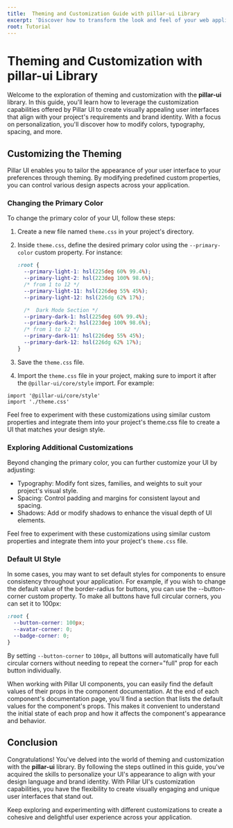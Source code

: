 ```yaml
---
title:  Theming and Customization Guide with pillar-ui Library
excerpt: 'Discover how to transform the look and feel of your web application using the pillar-ui library's robust theming and customization features. This guide empowers you to create personalized user interfaces by modifying colors, typography, spacing, and more. Explore the world of design flexibility with Pillar UI's versatile theming capabilities.'
root: Tutorial
---
```


# Theming and Customization with pillar-ui Library

Welcome to the exploration of theming and customization with the **pillar-ui** library. In this guide, you'll learn how to leverage the customization capabilities offered by Pillar UI to create visually appealing user interfaces that align with your project's requirements and brand identity. With a focus on personalization, you'll discover how to modify colors, typography, spacing, and more.

## Customizing the Theming

Pillar UI enables you to tailor the appearance of your user interface to your preferences through theming. By modifying predefined custom properties, you can control various design aspects across your application.

### Changing the Primary Color

To change the primary color of your UI, follow these steps:

1. Create a new file named `theme.css` in your project's directory.

2. Inside `theme.css`, define the desired primary color using the `--primary-color` custom property. For instance:

   ```css title="theme.css"
   :root {
     --primary-light-1: hsl(225deg 60% 99.4%);
     --primary-light-2: hsl(223deg 100% 98.6%);
     /* from 1 to 12 */
     --primary-light-11: hsl(226deg 55% 45%);
     --primary-light-12: hsl(226dg 62% 17%);

     /*  Dark Mode Section */
     --primary-dark-1: hsl(225deg 60% 99.4%);
     --primary-dark-2: hsl(223deg 100% 98.6%);
     /* from 1 to 12 */
     --primary-dark-11: hsl(226deg 55% 45%);
     --primary-dark-12: hsl(226dg 62% 17%);
   }
   ```

3. Save the `theme.css` file.

4. Import the `theme.css` file in your project, making sure to import it after the `@pillar-ui/core/style` import. For example:

```tsx title='_App.tsx'
import '@pillar-ui/core/style'
import './theme.css'
```

Feel free to experiment with these customizations using similar custom properties and integrate them into your project's theme.css file to create a UI that matches your design style.

### Exploring Additional Customizations

Beyond changing the primary color, you can further customize your UI by adjusting:

- Typography: Modify font sizes, families, and weights to suit your project's visual style.
- Spacing: Control padding and margins for consistent layout and spacing.
- Shadows: Add or modify shadows to enhance the visual depth of UI elements.

Feel free to experiment with these customizations using similar custom properties and integrate them into your project's `theme.css` file.

### Default UI Style

In some cases, you may want to set default styles for components to ensure consistency throughout your application. For example, if you wish to change the default value of the border-radius for buttons, you can use the --button-corner custom property. To make all buttons have full circular corners, you can set it to 100px:

```css
:root {
  --button-corner: 100px;
  --avatar-corner: 0;
  --badge-corner: 0;
}
```

By setting `--button-corner` to `100px`, all buttons will automatically have full circular corners without needing to repeat the corner="full" prop for each button individually.

When working with Pillar UI components, you can easily find the default values of their props in the component documentation. At the end of each component's documentation page, you'll find a section that lists the default values for the component's props. This makes it convenient to understand the initial state of each prop and how it affects the component's appearance and behavior.

## Conclusion

Congratulations! You've delved into the world of theming and customization with the **pillar-ui** library. By following the steps outlined in this guide, you've acquired the skills to personalize your UI's appearance to align with your design language and brand identity. With Pillar UI's customization capabilities, you have the flexibility to create visually engaging and unique user interfaces that stand out.

Keep exploring and experimenting with different customizations to create a cohesive and delightful user experience across your application.
